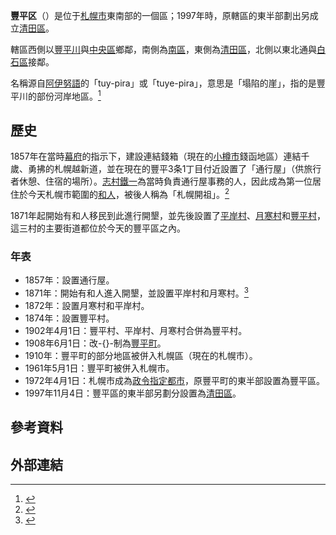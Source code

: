 {{日本區
| 自治體名 = 豐平區
| 圖像=[[File:西岡公園（Nishioka_park）_-_panoramio.jpg|240px]]
| 圖像說明=[[西岡公園|西岡公園]]的原[[西岡水源池|西岡水源池]]
| 區章 = [[File:Emblem_of_Toyohira.jpg|100px]]
| 區長 = 
| 日文原名 = 豊平区
| 平假名 = とよひらく
| 羅馬字拼音 = Toyohira-ku
| 都道府縣 = 北海道
| 市 = 札幌市
| 支廳 = 石狩
| 編號 = 01105-3
| 面積 = 46.35
| 邊界未定 = 
| 人口 = 209,804 
| 人口密度 = 
| 統計時間 = 2008年6月1日
| 自治體=札幌市（[[中央區_(札幌市)|中央区]]、[[白石區|白石區]]、[[南區_(札幌市)|南区]]、[[清田區|清田區]]）
| 樹 = 
| 花 = 
| 鳥 = 
| 其他象徵物 = 
| 其他象徵 = 
| 郵遞區號 = 062-8612
| 所在地 = 豐平区平岸6条10丁目1番1号<br>[[File:ToyohiraKuyakusho2005-1.jpg|center]]
| 電話號碼 = 11-822-2400
| 外部連結 =http://www.city.sapporo.jp/toyohira/
| 經度 = 
| 緯度 = 
| 地圖 = Location of Toyohira ward Sapporo city Hokkaido Japan.svg
| 註記=人口：[http://www.city.sapporo.jp/toukei/jinko/jinko.html 札幌市官方網頁]
}}
'''豐平区'''（{{jpn|j=豊平区|hg=とよひらく|rm=Toyohira ku|f=y}}）是位于[[札幌市|札幌市]]東南部的一個區；1997年時，原轄區的東半部劃出另成立[[清田區|清田區]]。

轄區西側以[[豐平川|豐平川]]與[[中央區_(札幌市)|中央區]]鄉鄰，南側為[[南區_(札幌市)|南區]]，東側為[[清田區|清田區]]，北側以東北通與[[白石區|白石區]]接鄰。

名稱源自[[阿伊努語|阿伊努語]]的「tuy-pira」或「tuye-pira」，意思是「塌陷的崖」，指的是豐平川的部份河岸地區。<ref>{{Cite web| url=http://www.city.sapporo.jp/toyohira/gaiyou/06place_name.html| title=從地名看豐平區| publisher=札幌市豐平區公所| accessdate=2008年6月10日| language=ja| archive-date=2008年4月21日| archive-url=https://web.archive.org/web/20080421151226/http://www.city.sapporo.jp/toyohira/gaiyou/06place_name.html| dead-url=no}}</ref>

==歷史==
1857年在當時[[幕府|幕府]]的指示下，建設連結錢箱（現在的[[小樽市|小樽市]]錢函地區）連結千歲、勇拂的札幌越新道，並在現在的豐平3条1丁目付近設置了「通行屋」（供旅行者休憩、住宿的場所）。[[志村鐵一|志村鐵一]]為當時負責通行屋事務的人，因此成為第一位居住於今天札幌市範圍的[[和人|和人]]，被後人稱為「札幌開祖」。<ref>{{Cite web| url=http://www.city.sapporo.jp/toyohira/gaiyou/05history.html| title=豐平區的歷史| publisher=札幌市豐平區公所| accessdate=2008年6月10日| language=ja| archive-date=2008年4月21日| archive-url=https://web.archive.org/web/20080421151220/http://www.city.sapporo.jp/toyohira/gaiyou/05history.html| dead-url=no}}</ref>

1871年起開始有和人移民到此進行開墾，並先後設置了[[平岸村|平岸村]]、[[月寒村|月寒村]]和[[豐平町_(北海道)|豐平村]]，這三村的主要街道都位於今天的豐平區之內。

===年表===
* 1857年：設置通行屋。
* 1871年：開始有和人進入開墾，並設置平岸村和月寒村。<ref>{{Cite web| publisher=札幌市豐平區區公所| url=http://www.city.sapporo.jp/toyohira/gaiyou/05history.html| title=豐平區的概要| accessdate=2008年7月14日| language=ja| archive-date=2008年4月21日| archive-url=https://web.archive.org/web/20080421151220/http://www.city.sapporo.jp/toyohira/gaiyou/05history.html| dead-url=no}}</ref>
* 1872年：設置月寒村和平岸村。
* 1874年：設置豐平村。 
* 1902年4月1日：豐平村、平岸村、月寒村合併為豐平村。
* 1908年6月1日：改-{}-制為[[豐平町_(北海道)|豐平町]]。
* 1910年：豐平町的部分地區被併入札幌區（現在的札幌市）。
* 1961年5月1日：豐平町被併入札幌市。
* 1972年4月1日：札幌市成為[[政令指定都市|政令指定都市]]，原豐平町的東半部設置為豐平區。 
* 1997年11月4日：豐平區的東半部另劃分設置為[[清田區|清田區]]。

==參考資料==
{{reflist}}

==外部連結==
{{commonscat|Toyohira-ku, Sapporo}}

{{石狩支廳}}
{{Authority control}}